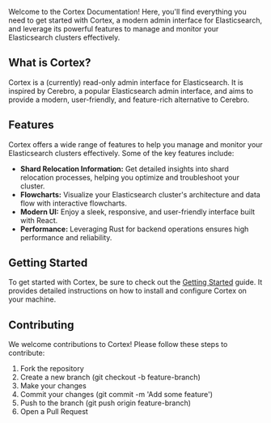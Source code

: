 Welcome to the Cortex Documentation! 
Here, you'll find everything you need to get started with Cortex, a modern admin interface for Elasticsearch,
and leverage its powerful features to manage and monitor your Elasticsearch clusters effectively.

## What is Cortex?

Cortex is a (currently) read-only admin interface for Elasticsearch. It is inspired by Cerebro, a popular Elasticsearch admin interface, and aims to provide a modern, user-friendly, and feature-rich alternative to Cerebro.

## Features

Cortex offers a wide range of features to help you manage and monitor your Elasticsearch clusters effectively. Some of the key features include:

- **Shard Relocation Information:** Get detailed insights into shard relocation processes, helping you optimize and troubleshoot your cluster.
- **Flowcharts:** Visualize your Elasticsearch cluster's architecture and data flow with interactive flowcharts.
- **Modern UI:** Enjoy a sleek, responsive, and user-friendly interface built with React.
- **Performance:** Leveraging Rust for backend operations ensures high performance and reliability.

## Getting Started

To get started with Cortex, be sure to check out the [Getting Started](https://cortexapp.dev/guide) guide. It provides detailed instructions on how to install and configure Cortex on your machine.

## Contributing

We welcome contributions to Cortex! Please follow these steps to contribute:

1. Fork the repository
2. Create a new branch (git checkout -b feature-branch)
3. Make your changes
4. Commit your changes (git commit -m 'Add some feature')
5. Push to the branch (git push origin feature-branch)
6. Open a Pull Request
